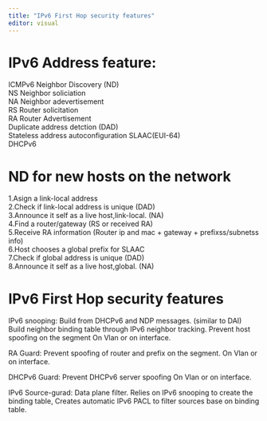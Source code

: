 ```yaml
---
title: "IPv6 First Hop security features"
editor: visual
---
```


# IPv6 Address feature:

ICMPv6 Neighbor Discovery (ND)\
NS Neighbor soliciation\
NA Neighbor adevertisement\
RS Router solicitation\
RA Router Advertisement\
Duplicate address detction (DAD)\
Stateless address autoconfiguration SLAAC(EUI-64)\
DHCPv6

# ND for new hosts on the network

1.Asign a link-local address\
2.Check if link-local address is unique (DAD)\
3.Announce it self as a live host,link-local. (NA)\
4.Find a router/gateway (RS or received RA)\
5.Receive RA information (Router ip and mac + gateway + prefixss/subnetss info)\
6.Host chooses a global prefix for SLAAC\
7.Check if global address is unique (DAD)\
8.Announce it self as a live host,global. (NA)

# IPv6 First Hop security features

IPv6 snooping: Build from DHCPv6 and NDP messages. (similar to DAI) Build neighbor binding table through IPv6 neighbor tracking. Prevent host spoofing on the segment On Vlan or on interface.

RA Guard: Prevent spoofing of router and prefix on the segment. On Vlan or on interface.

DHCPv6 Guard: Prevent DHCPv6 server spoofing On Vlan or on interface.

IPv6 Source-gurad: Data plane filter. Relies on IPv6 snooping to create the binding table, Creates automatic IPv6 PACL to filter sources base on binding table.
